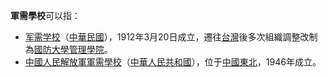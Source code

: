'''軍需學校'''可以指：
*[[军需学校_(中华民国)|军需学校]]（[[中華民國|中華民國]]），1912年3月20日成立，遷往[[台灣|台灣]]後多次組織調整改制為[[國防大學管理學院|國防大學管理學院]]。
*[[中國人民解放軍軍需學校|中國人民解放軍軍需學校]]（[[中華人民共和國|中華人民共和國]]），位于[[中國東北|中國東北]]，1946年成立。

{{disambig|Cat=四字教育机构消歧义}}